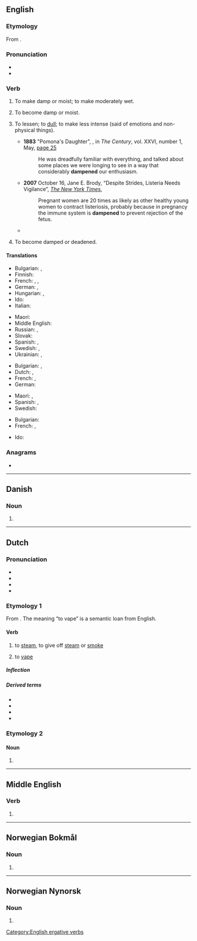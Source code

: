 {{also|dämpen}}
==English==

===Etymology===
From {{suffix|en|damp|en|id2=inchoative}}.

===Pronunciation===
* {{IPA|en|/ˈdæmpən/}}
* {{audio|en|LL-Q1860 (eng)-Vealhurl-dampen.wav |Audio (UK)}}

===Verb===
{{en-verb}}

# {{lb|en|transitive}} To make damp or moist; to make moderately wet.
# {{lb|en|intransitive}} To become damp or moist.
# {{lb|en|transitive}} To lessen; to [[dull]]; to make less intense (said of emotions and non-physical things).
#: {{ux|en|We won't let the bad news '''dampen''' our spirits.}}
#* '''1883''' "Pomona's Daughter", {{w|Frank R. Stockton}}, in ''The Century'', vol. XXVI, number 1, May, [https://books.google.com/books?id=x1aQWbz_eYAC&pg=PA25&dq=%22He+was+dreadfully+familiar+with+everything,+and+talked+about+some+places+we+were+longing+to+see+in+a+way+that+considerably+dampened+our+enthusiasm%22 page 25]
#*: He was dreadfully familiar with everything, and talked about some places we were longing to see in a way that considerably '''dampened''' our enthusiasm.
#* '''2007''' October 16, Jane E. Brody, “Despite Strides, Listeria Needs Vigilance”, ''[[w:The New York Times|The New York Times]]'',
#*: Pregnant women are 20 times as likely as other healthy young women to contract listeriosis, probably because in pregnancy the immune system is '''dampened''' to prevent rejection of the fetus.
#* {{quote-web|en|url=https://www.bbc.com/news/business-52732755|date=2020-05-20|accessdate=2020-05-22|location=London|publisher=BBC|work=BBC|title=J&J to sell baby powder in UK despite stopping US sales|quote=The firm said changes in consumer behaviour had also '''dampened''' demand for the powder. }}
# {{lb|en|intransitive}} To become damped or deadened.

====Translations====
{{trans-top-also|make damp|moisten}}
* Bulgarian: {{t+|bg|навлажнявам}}, {{t+|bg|овлажнявам}}
* Finnish: {{t+|fi|kostuttaa}}
* French: {{t+|fr|humecter}}, {{t+|fr|humidifier}}, {{t+|fr|mouiller}}
* German: {{t+|de|befeuchten}}, {{t+|de|anfeuchten}}
* Hungarian: {{t+|hu|nedvesít}}, {{t+|hu|megnedvesít}}
* Ido: {{t+|io|arozetar}}
* Italian: {{t+|it|inumidire}}
{{trans-mid}}
* Maori: {{t|mi|whakamākūkū}}
* Middle English: {{t|enm|moisten}}
* Russian: {{t+|ru|увлажня́ть|impf}}, {{t+|ru|увлажни́ть|pf}}
* Slovak: {{t|sk|navlhčiť}}
* Spanish: {{t+|es|humedecer}}, {{t+|es|humectar}}
* Swedish: {{t+|sv|fukta}}, {{t+|sv|väta}}
* Ukrainian: {{t|uk|зволо́жувати|impf}}, {{t|uk|зволо́жити|pf}}
{{trans-bottom}}

{{trans-top|depress, lessen}}
* Bulgarian: {{t+|bg|обезсърчавам}}, {{t+|bg|угнетявам}}
* Dutch: {{t+|nl|bedrukken}}, {{t+|nl|dempen}}
* French: {{t+|fr|déprécier}}, {{t+|fr|rabaisser}}
* German: {{t+|de|dämpfen}}
{{trans-mid}}
* Maori: {{t|mi|whakanoti}} {{qualifier|a fire to prevent it burning too quickly or fiercely}}, {{t|mi|a fire to keep it alive for later|alt=kōmau}}
* Spanish: {{t+|es|deprimir}}, {{t+|es|reducir}}
* Swedish: {{t+|sv|dämpa}}
{{trans-bottom}}

{{trans-top|become damp, to deaden}}
* Bulgarian: {{t|bg|навлажнявам се}}
* French: {{t|fr|s'humidifier}}, {{t|fr|s'humecter}}
{{trans-mid}}
* Ido: {{t+|io|humideskar}}
{{trans-bottom}}

===Anagrams===
* {{anagrams|en|a=ademnp|dampne|madnep}}

[[Category:English ergative verbs]]

----

==Danish==

===Noun===
{{head|da|noun form|g=c}}

# {{definite singular of|da|damp}}

----

==Dutch==

===Pronunciation===
* {{IPA|nl|/ˈdɑmpə(n)/}}
* {{audio|nl|Nl-dampen.ogg|Audio}}
* {{hyphenation|nl|dam|pen}}
* {{rhymes|nl|ɑmpən|s=2}}

===Etymology 1===
From {{affix|nl|damp|-en|id2=denominative}}. The meaning “to vape” is a semantic loan from English.

====Verb====
{{nl-verb}}

# {{lb|nl|intransitive}} to [[steam]], to give off [[steam]] or [[smoke]]
# {{lb|nl|intransitive}} to [[vape]] {{gloss|to inhale the vapour of an electronic cigarette}}
#: {{syn|nl|vapen}}

=====Inflection=====
{{nl-conj-wk|damp}}

=====Derived terms=====
* {{l|nl|bedampen}}
* {{l|nl|indampen}}
* {{l|nl|uitdampen}}
* {{l|nl|verdampen}}

===Etymology 2===
{{nonlemma}}

====Noun====
{{head|nl|noun form}}

# {{nl-noun form of|pl|damp}}

----

==Middle English==

===Verb===
{{head|enm|verb}}

# {{alt form|enm|dampnen}}

----

==Norwegian Bokmål==

===Noun===
{{head|nb|noun form|g=m}}

# {{inflection of|nb|damp||definite|s}}

----

==Norwegian Nynorsk==

===Noun===
{{head|nn|noun form}}

# {{inflection of|nn|damp||definite|s}}